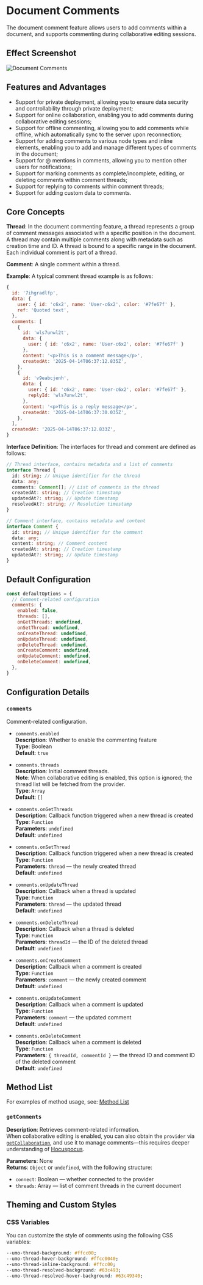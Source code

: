 # Document Comments

The document comment feature allows users to add comments within a document, and supports commenting during collaborative editing sessions.

## Effect Screenshot

![Document Comments](/demos/comments-cn.png)

## Features and Advantages

- Support for private deployment, allowing you to ensure data security and controllability through private deployment;
- Support for online collaboration, enabling you to add comments during collaborative editing sessions;
- Support for offline commenting, allowing you to add comments while offline, which automatically sync to the server upon reconnection;
- Support for adding comments to various node types and inline elements, enabling you to add and manage different types of comments in the document;
- Support for @ mentions in comments, allowing you to mention other users for notifications;
- Support for marking comments as complete/incomplete, editing, or deleting comments within comment threads;
- Support for replying to comments within comment threads;
- Support for adding custom data to comments.

## Core Concepts

**Thread**: In the document commenting feature, a thread represents a group of comment messages associated with a specific position in the document. A thread may contain multiple comments along with metadata such as creation time and ID. A thread is bound to a specific range in the document. Each individual comment is part of a thread.

**Comment**: A single comment within a thread.

**Example**: A typical comment thread example is as follows:

```js
{
  id: '7ihgradlfp',
  data: {
    user: { id: 'c6x2', name: 'User-c6x2', color: '#7fe67f' },
    ref: 'Quoted text',
  },
  comments: [
    {
      id: 'wls7unwl2t',
      data: { 
        user: { id: 'c6x2', name: 'User-c6x2', color: '#7fe67f' } 
      },
      content: '<p>This is a comment message</p>',
      createdAt: '2025-04-14T06:37:12.835Z',
    },
    {
      id: 'v9eabcjenh',
      data: {
        user: { id: 'c6x2', name: 'User-c6x2', color: '#7fe67f' },
        replyId: 'wls7unwl2t',
      },
      content: '<p>This is a reply message</p>',
      createdAt: '2025-04-14T06:37:30.035Z',
    },
  ],
  createdAt: '2025-04-14T06:37:12.833Z',
}
```

**Interface Definition**: The interfaces for thread and comment are defined as follows:

```ts
// Thread interface, contains metadata and a list of comments
interface Thread {
  id: string; // Unique identifier for the thread
  data: any;
  comments: Comment[]; // List of comments in the thread
  createdAt: string; // Creation timestamp
  updatedAt?: string; // Update timestamp
  resolvedAt?: string; // Resolution timestamp
}

// Comment interface, contains metadata and content
interface Comment {
  id: string; // Unique identifier for the comment
  data: any;
  content: string; // Comment content
  createdAt: string; // Creation timestamp
  updatedAt?: string; // Update timestamp
}
```

## Default Configuration

```js
const defaultOptions = {
  // Comment-related configuration
  comments: {
    enabled: false,
    threads: [], 
    onGetThreads: undefined,
    onSetThread: undefined,
    onCreateThread: undefined,
    onUpdateThread: undefined,
    onDeleteThread: undefined,
    onCreateComment: undefined,
    onUpdateComment: undefined,
    onDeleteComment: undefined,
  },
}
```

## Configuration Details

### `comments`

Comment-related configuration.

- `comments.enabled`  
**Description**: Whether to enable the commenting feature  
**Type**: Boolean  
**Default**: `true`

- `comments.threads`  
**Description**: Initial comment threads.  
**Note**: When collaborative editing is enabled, this option is ignored; the thread list will be fetched from the provider.  
**Type**: `Array`  
**Default**: `[]`

- `comments.onGetThreads`  
**Description**: Callback function triggered when a new thread is created  
**Type**: `Function`  
**Parameters**: `undefined`  
**Default**: `undefined`

- `comments.onSetThread`  
**Description**: Callback function triggered when a new thread is created  
**Type**: `Function`  
**Parameters**: `thread` — the newly created thread  
**Default**: `undefined`

- `comments.onUpdateThread`  
**Description**: Callback when a thread is updated  
**Type**: `Function`  
**Parameters**: `thread` — the updated thread  
**Default**: `undefined`

- `comments.onDeleteThread`  
**Description**: Callback when a thread is deleted  
**Type**: `Function`  
**Parameters**: `threadId` — the ID of the deleted thread  
**Default**: `undefined`

- `comments.onCreateComment`  
**Description**: Callback when a comment is created  
**Type**: `Function`  
**Parameters**: `comment` — the newly created comment  
**Default**: `undefined`

- `comments.onUpdateComment`  
**Description**: Callback when a comment is updated  
**Type**: `Function`  
**Parameters**: `comment` — the updated comment  
**Default**: `undefined`

- `comments.onDeleteComment`  
**Description**: Callback when a comment is deleted  
**Type**: `Function`  
**Parameters**: `{ threadId, commentId }` — the thread ID and comment ID of the deleted comment  
**Default**: `undefined`

## Method List

For examples of method usage, see: [Method List](../methods)

### `getComments`

**Description**: Retrieves comment-related information.  
When collaborative editing is enabled, you can also obtain the `provider` via [`getCollaboration`](./collaboration#getcollaboration), and use it to manage comments—this requires deeper understanding of [Hocuspocus](https://tiptap.dev/docs/hocuspocus).

**Parameters**: None  
**Returns**: `Object` or `undefined`, with the following structure:
- `connect`: Boolean — whether connected to the provider
- `threads`: Array — list of comment threads in the current document

## Theming and Custom Styles

### CSS Variables

You can customize the style of comments using the following CSS variables:

```css
--umo-thread-background: #ffcc00;
--umo-thread-hover-background: #ffcc0040;
--umo-thread-inline-background: #ffcc00;
--umo-thread-resolved-background: #63c493;
--umo-thread-resolved-hover-background: #63c49340;
